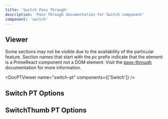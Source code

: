 ```yaml
---
title: 'Switch Pass Through'
description: 'Pass Through documentation for Switch component'
component: 'switch'
---
```


## Viewer

Some sections may not be visible due to the availability of the particular feature. Section names that start with the _pc_ prefix indicate that the element is a PrimeReact component not a DOM element. Visit the [pass-through](https://primevue.org/passthrough/#pcprefix) documentation for more information.

<DocPTViewer name="switch-pt" components={['Switch']} />

## Switch PT Options

<DocTable name="Switch" category="pt" />

## SwitchThumb PT Options

<DocTable name="SwitchThumb" category="pt" />

